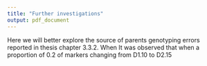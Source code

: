 ```yaml
---
title: "Further investigations"
output: pdf_document
---
```


Here we will better explore the source of parents genotyping errors reported in thesis chapter 3.3.2. When It was observed that when a proportion of 0.2 of markers changing from D1.10 to D2.15 